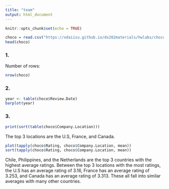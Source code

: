 ```yaml
---
title: "team"
output: html_document
---
```


```r
knitr::opts_chunk$set(echo = TRUE)
```

```r
choco = read.csv("https://xdaiisu.github.io/ds202materials/hwlabs/choco.csv")
head(choco)
```
### 1. 
Number of rows:
```r
nrow(choco)
```
### 2.
```r
year <- table(choco$Review.Date)
barplot(year)
```

### 3.
```r
print(sort(table(choco$Company.Location)))
```
The top 3 locations are the U.S, France, and Canada.

```r
plot(tapply(choco$Rating, choco$Company.Location, mean))
sort(tapply(choco$Rating, choco$Company.Location, mean))
```
Chile, Philippines, and the Netherlands are the top 3 countries with the highest average ratings. Between the top 3 locations with the most ratings, the U.S has an average rating of 3.16, France has an average rating of 3.253, and Canada has an average rating of 3.313. These all fall into similar averages with many other countries.
